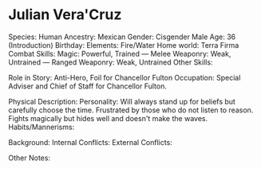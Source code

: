 # Julian Vera'Cruz

Species: Human
Ancestry: Mexican
Gender: Cisgender Male
Age: 36 (Introduction)
Birthday:
Elements: Fire/Water
Home world: Terra Firma
Combat Skills: Magic: Powerful, Trained — Melee Weaponry: Weak, Untrained — Ranged Weaponry: Weak, Untrained
Other Skills:

Role in Story: Anti-Hero, Foil for Chancellor Fulton
Occupation: Special Adviser and Chief of Staff for Chancellor Fulton.

Physical Description:
Personality: Will always stand up for beliefs but carefully choose the time. Frustrated by those who do not listen to reason. Fights magically but hides well and doesn't make the waves.
Habits/Mannerisms:

Background:
Internal Conflicts:
External Conflicts:

Other Notes:
